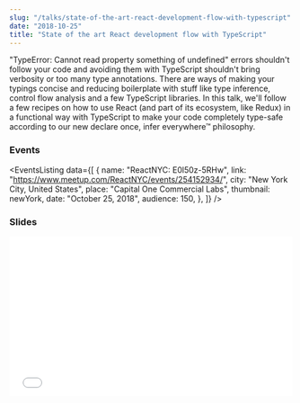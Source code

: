 ```yaml
---
slug: "/talks/state-of-the-art-react-development-flow-with-typescript"
date: "2018-10-25"
title: "State of the art React development flow with TypeScript"
---
```




"TypeError: Cannot read property something of undefined" errors shouldn't follow your code and avoiding them with TypeScript shouldn't bring verbosity or too many type annotations. There are ways of making your typings concise and reducing boilerplate with stuff like type inference, control flow analysis and a few TypeScript libraries. In this talk, we'll follow a few recipes on how to use React (and part of its ecosystem, like Redux) in a functional way with TypeScript to make your code completely type-safe according to our new declare once, infer everywhere™ philosophy.

### Events

<EventsListing
  data={[
    {
      name: "ReactNYC: E0l50z-5RHw",
      link: "https://www.meetup.com/ReactNYC/events/254152934/",
      city: "New York City, United States",
      place: "Capital One Commercial Labs",
      thumbnail: newYork,
      date: "October 25, 2018",
      audience: 150,
    },
  ]}
/>

### Slides

<div style="left: 0; width: 100%; height: 0; position: relative; padding-bottom: 56.1987%;">
  <iframe
    src="//speakerdeck.com/player/2e6e9b8d10a943998447ae48f713a47f"
    style="border: 0; top: 0; left: 0; width: 100%; height: 100%; position: absolute;"
    allowfullscreen
    scrolling="no"
    allow="autoplay; encrypted-media"
  ></iframe>
</div>
